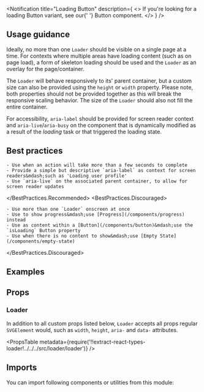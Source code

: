 


<Layout title="Loader" description="An animated component to represent loading, where an action can take an extended amount of time to complete.">

<Notification
  title="Loading Button"
  description={
    <>
      If you're looking for a loading Button variant, see our{' '}
      <Link href="../button">Button</Link> component.
    </>
  }
/>

## Usage guidance

Ideally, no more than one `Loader` should be visible on a single page at a time. For contexts where multiple areas have loading content (such as on page load), a form of skeleton loading should be used and the `Loader` as an overlay for the page/container.

The `Loader` will behave responsively to its' parent container, but a custom size can also be provided using the `height` or `width` property. Please note, both properties should not be provided together as this will break the responsive scaling behavior. The size of the `Loader` should also not fill the entire container.

For accessibility, `aria-label` should be provided for screen reader context and `aria-live`/`aria-busy` on the component that is dynamically modified as a result of the _loading_ task or that triggered the loading state.

## Best practices

<BestPractices>
  <BestPractices.Recommended>

    - Use when an action will take more than a few seconds to complete
    - Provide a simple but descriptive `aria-label` as context for screen readers&mdash;such as 'Loading user profile'
    - Use `aria-live` on the associated parent container, to allow for screen reader updates

  </BestPractices.Recommended>
  <BestPractices.Discouraged>

    - Use more than one `Loader` onscreen at once
    - Use to show progress&mdash;use [Progress](/components/progress) instead
    - Use as content within a [Button](/components/button)&mdash;use the `isLoading` Button property
    - Use when there is no content to show&mdash;use [Empty State](/components/empty-state)

  </BestPractices.Discouraged>
</BestPractices>

## Examples

<Example title="Basic usage" path="loader/basic-usage">
  <BasicUsage />
</Example>

<Example title="Inverted" path="loader/inverted" darkPreview>
  <Inverted />
</Example>

<Example title="Custom size" path="loader/custom-size">
  <CustomSize />
</Example>

## Props

### Loader

In addition to all custom props listed below, `Loader` accepts all props regular `SVGElement` would, such as `width`, `height`, `aria-` and `data-` attributes.

<PropsTable
  metadata={require('!!extract-react-types-loader!../../../src/loader/loader')}
/>

## Imports

You can import following components or utilities from this module:

<Imports module={LoaderExports} path="@datacamp/waffles/loader" />

</Layout>
